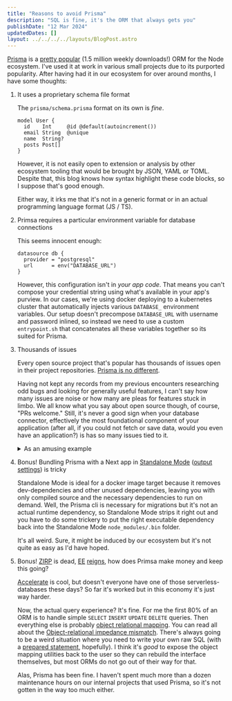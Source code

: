 ```yaml
---
title: "Reasons to avoid Prisma"
description: "SQL is fine, it's the ORM that always gets you"
publishDate: "12 Mar 2024"
updatedDates: []
layout: ../../../../layouts/BlogPost.astro
---
```


[Prisma](https://www.prisma.io/) is a [pretty popular](https://www.npmjs.com/package/prisma) (1.5 million weekly downloads!) ORM for the Node ecosystem. I've used it at work in various small projects due to its purported popularity. After having had it in our ecosystem for over around months, I have some thoughts:

1. It uses a proprietary schema file format

    The `prisma/schema.prisma` format on its own is _fine_.
    
      ```prisma
      model User {
        id    Int     @id @default(autoincrement())
        email String  @unique
        name  String?
        posts Post[]
      }
      ```

    However, it is not easily open to extension or analysis by other ecosystem tooling that would be brought by JSON, YAML or TOML. Despite that, this blog knows how syntax highlight these code blocks, so I suppose that's good enough.

    Either way, it irks me that it's not in a generic format or in an actual programming language format (JS / TS).

2. Primsa requires a particular environment variable for database connections

    This seems innocent enough:

    ```prisma
    datasource db {
      provider = "postgresql"
      url      = env("DATABASE_URL")
    }
    ```

    However, this configuration isn't in _your app code_. That means you can't compose your credential string using what's available in your app's purview. In our cases, we're using docker deploying to a kubernetes cluster that automatically injects various `DATABASE_` environment variables. Our setup doesn't precompose `DATABASE_URL` with username and password inlined, so instead we need to use a custom `entrypoint.sh` that concatenates all these variables together so its suited for Prisma.

3. Thousands of issues

    Every open source project that's popular has thousands of issues open in their project repositories. [Prisma is no different](https://github.com/prisma/prisma/issues).

    Having not kept any records from my previous encounters researching odd bugs and looking for generally useful features, I can't say how many issues are noise or how many are pleas for features stuck in limbo. We all know what you say about open source though, of course, "PRs welcome." Still, it's never a good sign when your database connector, effectively the most foundational component of your application (after all, if you could not fetch or save data, would you even have an application?) is has so many issues tied to it.

    <details>
    <summary>As an amusing example</summary>

    [Ever use AsyncLocalStorage](https://github.com/prisma/prisma/issues/23397)? Well, with Prisma that kind of just... breaks? There's an alleged workaround but it could end up causing a memory leak. Surely, all of that is superfluous but it's someone's plan that's just been ruined, superfluous or not.
    </details>

4. Bonus! Bundling Prisma with a Next app in [Standalone Mode](https://www.ryanmr.com/posts/next-standalone-mode) ([output settings](https://nextjs.org/docs/pages/api-reference/next-config-js/output)) is tricky

    Standalone Mode is ideal for a docker image target because it removes dev-dependencies and other unused dependencies, leaving you with only compiled source and the necessary dependencies to run on demand. Well, the Prisma cli is necessary for migrations but it's not an actual runtime dependency, so Standalone Mode strips it right out and you have to do some trickery to put the right executable dependency back into the Standalone Mode `node_modules/.bin` folder. 
    
    It's all weird. Sure, it might be induced by our ecosystem but it's not quite as easy as I'd have hoped.

5. Bonus! [ZIRP](https://www.investopedia.com/articles/investing/031815/what-zero-interestrate-policy-zirp.asp) is dead, [EE](https://github.com/hoppscotch/hoppscotch/pull/3266#issuecomment-1984106576) [reigns](https://twitter.com/_msw_/status/1766550036328886453), how does Primsa make money and keep this going?

      [Accelerate](https://www.prisma.io/docs/accelerate) is cool, but doesn't everyone have one of those serverless-databases these days? So far it's worked but in this economy it's just way harder.

    Now, the actual query experience? It's fine. For me the first 80% of an ORM is to handle simple `SELECT` `INSERT` `UPDATE` `DELETE` queries. Then everything else is probably [object relational mapping](https://en.wikipedia.org/wiki/Object%E2%80%93relational_mapping). You can read all about the [Object-relational impedance mismatch](https://en.wikipedia.org/wiki/Object%E2%80%93relational_impedance_mismatch). There's always going to be a weird situation where you need to write your own raw SQL (with a [prepared statement](https://en.wikipedia.org/wiki/Prepared_statement), hopefully). I think it's _good_ to expose the object mapping utilities back to the user so they can rebuild the interface themselves, but most ORMs do not go out of their way for that.

    Alas, Prisma has been fine. I haven't spent much more than a dozen maintenance hours on our internal projects that used Prisma, so it's not gotten in the way too much either.